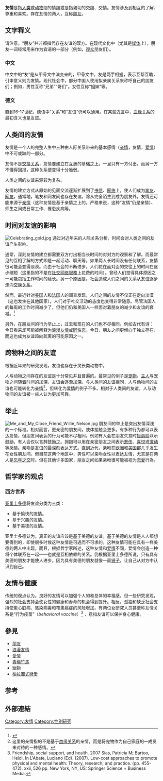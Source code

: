 {{redirect|友誼}}
{{dablink|关于'''朋友的分类'''（或称'''友谊'''的分类），见'''[[朋友|朋友]]'''}}
{{dablink|关于国家间的友好关系，见'''[[国际关系|国际关系]]'''}}
{{親密關係}}
{{愛側欄}}
'''友情'''是指[[人类|人类]]或[[动物|动物]]間的情誼或是指親切的交誼、交情。友情涉及到相互的了解、尊重和喜欢。存在友情的两人，互称[[朋友|朋友]]。

==文字释义==
请注意，“朋友”并非都指代存在友谊的双方。在现代文化中（尤其是[[媒体|媒体]]上），朋友一词经常用来作为宾语的一部分（例如，[[观众|观众]]朋友们）。
===中文===
中文中的“友”是从甲骨文中演变来的，甲骨文中，友是两手相握，表示互帮互助，引申意义则为友情。现代社会中，部分中国人使用拟亲属关系来称呼自己的朋友们；例如，男性互称“兄弟”“哥们”，女性互称“姐妹”等。

===德文===
直到16-17世纪，德语中“关系”和“友谊”仍可以通用。在某些[[方言|方言]]中，[[血缘关系|血缘关系]]的最初含义也是友谊。

==人类间的友情==
友情是一个人的完整人生中三种由人际关系带来的基本感情（[[亲情|亲情]]，友情，[[爱情|爱情]]）中不可或缺的一部分。

友情不是[[交换关系|交换关系]]，友情要建立在互惠的基础之上。一旦只有一方付出，而另一方不懂得回报，这种关系便变得十分脆弱。

人类之间的友谊来源较为复杂。

友情的建立方式从原始的见面交流逐渐扩展到了[[书信|书信]]、[[网络|网络]]上，使人们成为[[笔友|笔友]]、[[网友|网友]]。通常地，笔友和网友间也存在友谊。除从完全陌生到成为朋友外，友情还可能来源于[[亲情|亲情]]（这种友情是基于亲情之上的，严格来说，这种“友情”仍是亲情）、师生之间或日常工作、罹患疾病等。

==时间对友谊的影响==
[[File:Celebrating_gold.jpg|thumb]]
通过对近年来的人际关系分析，时间会对人类之间的友谊产生影响。

通常，深刻友情的建立都需要双方付出相当长时间的对对方的观察和了解。而最常见的互相了解的方式即是一起活动、聊天等。如果两人长时间没有任何联系，友情很可能会变得淡漠。而由于社会的不断进步，人们花在面对面的交往上的时间在逐步缩短（这里指的不是在[[社交网络服務|社交网络服務]]上花费的时间）。曾经人们觉得具体原因之一可能包括工作时间的延长。另一个原因是，社会造成人们之间的关系从友谊逐步走向[[交换关系|交换关系]]。

然而，最近针对[[美国|美国]]人和[[法国|法国]]人的调查发现，人们之间的友情不仅正在走向淡漠（这也发生在其他国家），人们对于社交活动的态度也变得非常随意。尽管法国人的每周的工作时间减少了，但他们仍和美国人一样面对着朋友的减少和友谊的衰减。<ref>{{cite web |url=http://www.nakedcapitalism.com/2008/02/why-is-friendship-on-decline.html |language=en |title=Why is Friendship on the Decline? |publisher=naked capitalism |date=2008年2月20日 |accessdate=2011年1月15日 |archive-date=2011年1月16日 |archive-url=https://web.archive.org/web/20110116053911/http://www.nakedcapitalism.com/2008/02/why-is-friendship-on-decline.html |dead-url=no }}</ref>

另外，在朋友间的行为举止上，过去和现在的人们也不尽相同。例如古代有诗：
{{cquote|余亦东蒙客，怜君如弟兄。醉眠秋共被，携手日同行。|杜甫|《与李十二白同寻范十隐居》|quotewidth=40px}}今日看来却可能被解释为[[浪漫友情|浪漫友情]]或[[同性恋|同性恋]]。今日，朋友之间更倾向于独立存在，而这也成为友谊趋向疏离的可能原因之一。

==跨物种之间的友谊==
根据近年来的研究发现，友谊也存在于灵长类动物中。

人与动物之间存在的友谊是十分常见并且普遍的。最常见的例子是[[宠物|宠物]]。[[主人|主人]]与宠物之间随着时间的加深，友谊会逐渐加深。与人类间的友谊相同，人与动物间的友谊也可能转化为[[亲情|亲情]]<ref>这里的亲情指的不是基于[[血缘关系|血缘关系]]的亲情，而是将宠物作为自己家庭的一成员来对待的一种感情。</ref>，但转化为[[爱情|爱情]]的例子不多。相对于人类间的友谊，人与动物间的友谊被一些人认为更加可靠。

==举止==
[[File:Me_and_My_Close_Friend_Willie_Nelson.jpg|thumb]]
朋友间的举止是突出友情深浅的一个标准。相对而言，更亲密的朋友间，肢体接触会更多。有多种行为都可以表达友情，但朋友间表达的行为可能不尽相同。例如有人会在朋友失意时[[搭肩膀|搭肩膀]]以示鼓励，有人会仅以言辞鼓励之。拥抱可以用在亲密朋友之间表示[[悲伤|悲伤]]、[[喜悦|喜悦]]或[[激动|激动]]等感情。亲吻是友谊的最深刻表达方式。直到近代，亲吻在[[欧洲|欧洲]]和[[美国|美国]]都几乎发生在女性朋友间。但目前这两个地区中，男性可以亲吻女性以表达友情，尤其是在两人是[[朋友|忘年之交]]时。但在其他许多国家，朋友之间如果亲吻很可能被视为[[恋愛|恋愛]]行為。

==哲学家的观点==
===西方世界===
{{seealso|亲密关系}}
{{cquote|朋友，是分散在两个身体中的同一片灵魂。|亚里士多德|quotewidth=40px}}
[[亚里士多德|亚里士多德]]将友谊分类为三类：
* 基于愉快的友情。
* 基于兴趣的友情。
* 基于美德的友情。
亚里士多德认为，真正的友谊应该是基于美德的友谊。基于美德的友情是人人都想要得到的，即使很多时候这种友情是可遇而不可求的。这种友情可能在具有一样美德的两人中出现，而且，根据哲学家所述，这种友情和[[爱情|爱情]]不同，爱情会创造一种将个体联系在一起——也就是互相依赖的关系。仍根据亚里士多德所说，只有具有美德的朋友才能使人进步，因为具有美德的朋友就像一面[[镜子|镜子]]，让自己从对方中认识到自己。

==友情与健康==
传统的观点认为，良好的友情可以加强个人的和总体的幸福感。但一些研究发现，强烈的社会支持会使女性的健康和寿命的机会得到提升。相反，孤独和缺乏社会支持使患心脏病、感染病毒和罹患癌症的风险增加。有两位女研究人员甚至称友情关系是“行为疫苗”（''behavioral vaccine''）<ref>Friendship, social support, and health. 2007 Sias, Patricia M; Bartoo, Heidi. In L'Abate, Luciano (Ed). (2007). Low-cost approaches to promote physical and mental health: Theory, research, and practice. (pp. 455-472). xxii, 526 pp. New York, NY, US: Springer Science + Business Media. </ref>
，意指友谊可以保护身心健康。

==參見==
* [[朋友|朋友]]
* [[浪漫友情|浪漫友情]]
* [[愛情|愛情]]
* [[青梅竹馬|青梅竹馬]]
* [[寵物|寵物]]
* [[柏拉圖式戀愛|柏拉圖式戀愛]]

==参考==
{{reflist}}

==外部連結==
{{Commonscat|Friends}}

{{Authority control}}
[[Category:友情|Category:友情]]
[[Category:性別研究|Category:性別研究]]
